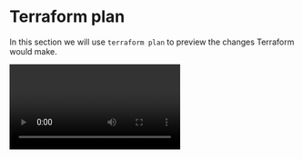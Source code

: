 # Terraform plan

<Intro>In this section we will use `terraform plan` to preview the changes Terraform would make.</Intro>

<Video id="SdyCmPj1BH8"/>

The `terraform plan` command creates an execution plan, which lets you preview the changes that Terraform plans to make to your infrastructure. 
By default, when Terraform creates a plan it:

- Reads the current state of any already-existing remote objects to make sure that the Terraform state is up-to-date.
- Compares the current configuration to the prior state and noting any differences.
- Proposes a set of change actions that should, if applied, make the remote objects match the configuration.

The `plan` command alone does not actually carry out the proposed changes You can use this command to check whether the proposed changes match what you expected before you apply the changes or share your changes with your team for broader review.

If Terraform detects that no changes are needed to resource instances or to root module output values, terraform plan will report that no actions need to be taken.

Terraform marks each entry of the plan with a `+` if it would create a value, a `-` if it would remove a value, and a `~` if it would change the value in place.
Some values are listed as `(known after apply)`. 
This means that Terraform does not know the actual value until it has applied all changes. 
This is usually the case for computed values.

In the `docker.tf` file there are 2 resources described, a `docker_image` and a `docker_container`. 
When running `terraform plan` we can see that Terraform would add these resources, shown by a `+`.

<Task id="terraform_plan">
  Run the `terraform plan` command to preview the changes that Terraform plans to make to your infrastructure.
</Task>